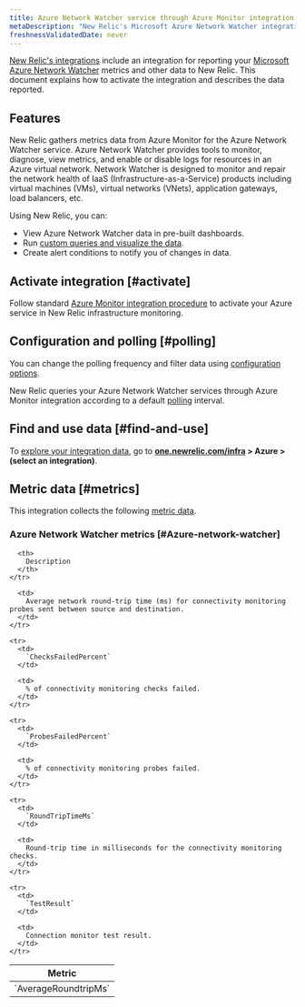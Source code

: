 ```yaml
---
title: Azure Network Watcher service through Azure Monitor integration
metaDescription: "New Relic's Microsoft Azure Network Watcher integration: what data it reports and how to enable it."
freshnessValidatedDate: never
---
```


[New Relic's integrations](/docs/infrastructure/introduction-infra-monitoring) include an integration for reporting your [Microsoft Azure Network Watcher](https://azure.microsoft.com/en-us/products/network-watcher/) metrics and other data to New Relic. This document explains how to activate the integration and describes the data reported.

## Features

New Relic gathers metrics data from Azure Monitor for the Azure Network Watcher service. Azure Network Watcher provides tools to monitor, diagnose, view metrics, and enable or disable logs for resources in an Azure virtual network. Network Watcher is designed to monitor and repair the network health of IaaS (Infrastructure-as-a-Service) products including virtual machines (VMs), virtual networks (VNets), application gateways, load balancers, etc.

Using New Relic, you can:

* View Azure Network Watcher data in pre-built dashboards.
* Run [custom queries and visualize the data](/docs/infrastructure/integrations-getting-started/getting-started/use-integration-data-new-relic-insights).
* Create alert conditions to notify you of changes in data.

## Activate integration [#activate]

Follow standard [Azure Monitor integration procedure](/docs/infrastructure/microsoft-azure-integrations/azure-integrations-list/azure-monitor) to activate your Azure service in New Relic infrastructure monitoring.

## Configuration and polling [#polling]

You can change the polling frequency and filter data using [configuration options](/docs/infrastructure/microsoft-azure-integrations/azure-integrations-list/azure-monitor/#settings).

New Relic queries your Azure Network Watcher services through Azure Monitor integration according to a default [polling](/docs/infrastructure/microsoft-azure-integrations/azure-integrations-list/azure-monitor/#settings) interval.

## Find and use data [#find-and-use]

To [explore your integration data](/docs/infrastructure/integrations/find-use-infrastructure-integration-data), go to <DNT>**[one.newrelic.com/infra](https://one.newrelic.com/infra) > Azure > (select an integration)**</DNT>.

## Metric data [#metrics]

This integration collects the following [metric data](/docs/infrastructure/integrations-getting-started/getting-started/understand-integration-data-data-types#metric).

### Azure Network Watcher metrics [#Azure-network-watcher]

<table>
  <thead>
    <tr>
      <th style={{ width: "300px" }}>
        Metric
      </th>

      <th>
        Description
      </th>
    </tr>
  </thead>

  <tbody>
    <tr>
      <td>
        `AverageRoundtripMs`
      </td>

      <td>
        Average network round-trip time (ms) for connectivity monitoring probes sent between source and destination.
      </td>
    </tr>

    <tr>
      <td>
        `ChecksFailedPercent`
      </td>

      <td>
        % of connectivity monitoring checks failed.
      </td>
    </tr>

    <tr>
      <td>
        `ProbesFailedPercent`
      </td>

      <td>
        % of connectivity monitoring probes failed.
      </td>
    </tr>

    <tr>
      <td>
        `RoundTripTimeMs`
      </td>

      <td>
        Round-trip time in milliseconds for the connectivity monitoring checks.
      </td>
    </tr>

    <tr>
      <td>
        `TestResult`
      </td>

      <td>
        Connection monitor test result.
      </td>
    </tr>
  </tbody>
</table>
